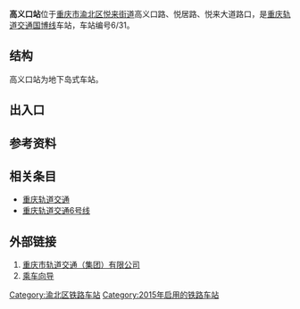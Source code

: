 {{Infobox station
|name=高义口
|eng_name=Gaoyikou
|linecolour={{重庆轨道交通颜色|6}}
|image=
|caption=
|code={{重庆轨道交通车站编号||6|3|1}}
|country={{PRC}}
|borough=[[重庆市|重庆市]][[渝北区|渝北区]][[悦来街道|悦来街道]]
|address=悦居路
|coordinates={{coord|29.705323|106.524105|display=inline,title}}
|owned=[[重庆市轨道交通（集团）有限公司|重庆市轨道交通（集团）有限公司]]
|operator=[[重庆市轨道交通（集团）有限公司|重庆市轨道交通（集团）有限公司]]
|line={{重庆轨道交通线路名|国博|narrow|long}}
|levels=2层
|interchange=
|structure=地下车站
|platform=1座[[岛式站台|岛式站台]]
|tracks=2条
|exits=5个（2个暂未开通）
|opened=2015年10月26日<ref>{{cite web|url=https://weibo.com/2152519810/D0uuPaIqP|title=【轨道新鲜事】号外号外！6号线曹家湾和高义口车站将于10月26日（周一）开通，届时重庆轨道交通已开通车站将达到119座。|date=2015-10-23|access-date=2021-08-28|archive-date=2021-08-27|archive-url=https://web.archive.org/web/20210827050403/https://weibo.com/2152519810/D0uuPaIqP|dead-url=no}}</ref>
|services={{Adjacent stations|system=重庆轨道交通
|line1=6|type1=i|left1=黄茅坪|right1=国博中心
}}
|timetable={{车站首末班时刻|重庆轨道交通|高义口}}
}}
'''高义口站'''位于[[重庆市|重庆市]][[渝北区|渝北区]][[悦来街道|悦来街道]]高义口路、悦居路、悦来大道路口，是[[重庆轨道交通|重庆轨道交通]][[重庆轨道交通国博线|国博线]]车站，车站编号6/31。

== 结构 ==
高义口站为地下岛式车站。
{{城轨车站结构
|floor1=B1|label1A=站厅|text1A={{重庆轨道交通设施列表|票务|出口|2a=1‒4|无障碍电梯}}
|floor2=B2|label2A=站台|text2A={{重庆轨道交通设施列表|无障碍卫生间|无障碍电梯}}
 |map2A={{PlatformMap|I|system=重庆轨道交通|line=6|type=i|next1=黄茅坪|next2=国博中心}}}}

== 出入口 ==
{{重庆轨道交通出口列表|
{{重庆轨道交通出口|1|||closed=1}}
{{重庆轨道交通出口|2||{{hlist|高义口路|高义口东路}}}}
{{重庆轨道交通出口|3A|悦来大道|金兴大道}}
{{重庆轨道交通出口|3B|悦来大道|金兴大道}}
{{重庆轨道交通出口|4|||closed=1}}
}}

== 参考资料 ==
{{reflist}}

== 相关条目 ==
*[[重庆轨道交通|重庆轨道交通]]
*[[重庆轨道交通6号线|重庆轨道交通6号线]]

==外部链接==
#[https://www.cqmetro.cn 重庆市轨道交通（集团）有限公司]{{Wayback|url=https://www.cqmetro.cn/ |date=20210523085253 }}
#[https://www.cqmetro.cn/yyfw/ccxd/default_1.shtml 乘车向导]{{Wayback|url=https://www.cqmetro.cn/yyfw/ccxd/default_1.shtml |date=20210523085318 }}

{{重庆轨道交通国博线}}
[[Category:渝北区铁路车站|Category:渝北区铁路车站]]
[[Category:2015年启用的铁路车站|Category:2015年启用的铁路车站]]